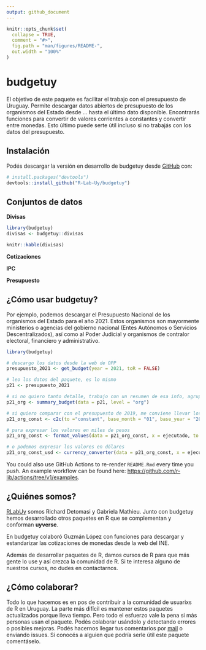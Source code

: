```yaml
---
output: github_document
---
```


<!-- README.md is generated from README.Rmd. Please edit that file -->

```r
knitr::opts_chunk$set(
  collapse = TRUE,
  comment = "#>",
  fig.path = "man/figures/README-",
  out.width = "100%"
)
```

# budgetuy

<!-- badges: start -->
<!-- badges: end -->

El objetivo de este paquete es facilitar el trabajo con el presupuesto de Uruguay. Permite descargar datos abiertos de presupuesto de los organismos del Estado desde ... hasta el último dato disponible. Encontrarás funciones para convertir de valores corrientes a constantes y convertir entre monedas. Esto último puede serte útil incluso si no trabajás con los datos del presupuesto.

## Instalación

Podés descargar la versión en desarrollo de budgetuy desde [GitHub](https://github.com/R-Lab-Uy/budgetuy) con:

``` r
# install.packages("devtools")
devtools::install_github("R-Lab-Uy/budgetuy")
```

## Conjuntos de datos

**Divisas**


```r
library(budgetuy)
divisas <- budgetuy::divisas

knitr::kable(divisas)
```

**Cotizaciones**

**IPC**

**Presupuesto**


## ¿Cómo usar budgetuy?

Por ejemplo, podemos descargar el Presupuesto Nacional de los organismos del Estado para el año 2021. Estos organismos son mayormente ministerios o agencias del gobierno nacional (Entes Autónomos o Servicios Descentralizados), así como al Poder Judicial y organismos de contralor
electoral, financiero y administrativo. 

```r
library(budgetuy)

# descargo los datos desde la web de OPP 
presupuesto_2021 <- get_budget(year = 2021, toR = FALSE)

# leo los datos del paquete, es lo mismo
p21 <- presupuesto_2021

# si no quiero tanto detalle, trabajo con un resumen de esa info, agrupada por organismo
p21_org <- summary_budget(data = p21, level = "org")

# si quiero comparar con el presupuesto de 2019, me conviene llevar los pesos corrientes de 2021 a pesos constantes de 2019
p21_org_const <- c2c(to ="constant", base_month = "01", base_year = "2019", data = p21_org, x = "ejecutado", y = "año")

# para expresar los valores en miles de pesos
p21_org_const <- format_values(data = p21_org_const, x = ejecutado, to = "thousand") 

# o podemos expresar los valores en dólares
p21_org_const_usd <- currency_converter(data = p21_org_const, x = ejecutado_const, base_date = "2019-01-01")
```


You could also use GitHub Actions to re-render `README.Rmd` every time you push. An example workflow can be found here: <https://github.com/r-lib/actions/tree/v1/examples>.

## ¿Quiénes somos?

[RLabUy](https://rlabuy.rbind.io/) somos Richard Detomasi y Gabriela Mathieu. Junto con budgetuy hemos desarrollado otros paquetes en R que se complementan y conforman **uyverse**.

En budgetuy colaboró Guzmán López con funciones para descargar y estandarizar las cotizaciones de monedas desde la web del INE.

Además de desarrollar paquetes de R, damos cursos de R para que más gente lo use y así crezca la comunidad de R. Si te interesa alguno de nuestros cursos, no dudes en contactarnos.

## ¿Cómo colaborar?

Todo lo que hacemos es en pos de contribuir a la comunidad de usuarixs de R en Uruguay. La parte más difícil es mantener estos paquetes actualizados porque lleva tiempo. Pero todo el esfuerzo vale la pena si más personas usan el paquete. Podés colaborar usándolo y detectando errores o posibles mejoras. Podés hacernos llegar tus comentarios por [mail](mailto:rlabuy@protonmail.com) o enviando issues. Si conocés a alguien que podría serle útil este paquete comentáselo.